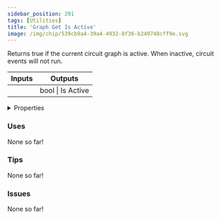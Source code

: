 ```yaml
---
sidebar_position: 291
tags: [Utilities]
title: 'Graph Get Is Active'
image: /img/chip/539cb9a4-39a4-4932-8f36-b249748cff9e.svg
---
```


Returns true if the current circuit graph is active. When inactive, circuit events will not run.



<IChip uuid="539cb9a4-39a4-4932-8f36-b249748cff9e"/>

<table><thead><tr><th>Inputs</th><th>Outputs</th></tr></thead><tbody><tr><td /><td>bool | Is Active</td></tr></tbody></table>

<details>
  <summary>Properties</summary>
  <div>
    <div>
    <table>
      <tbody>
        <tr>
          <td>Is beta required?</td>
          <td>No</td>
        </tr>
        <tr>
          <td>Is chip a trolling risk?</td>
          <td>No</td>
        </tr>
        <tr>
          <td>Is chip a role assignment risk?</td>
          <td>No</td>
        </tr>
        <tr>
          <td>Chip UUID</td>
          <td>539cb9a4-39a4-4932-8f36-b249748cff9e</td>
        </tr>
        <tr>
          <td>Room availability</td>
          <td>Available everywhere</td>
        </tr>
      </tbody>
    </table>
    </div>
  </div>
</details>

### Uses

None so far!

### Tips

None so far!

### Issues

None so far!